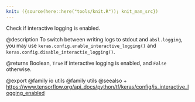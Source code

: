 ```yaml
---
knit: ({source(here::here("tools/knit.R")); knit_man_src})
---
```

Check if interactive logging is enabled.

@description
To switch between writing logs to stdout and `absl.logging`, you may use
`keras.config.enable_interactive_logging()` and
`keras.config.disable_interactie_logging()`.

@returns
Boolean, `True` if interactive logging is enabled,
and `False` otherwise.

@export
@family io utils
@family utils
@seealso
+ <https://www.tensorflow.org/api_docs/python/tf/keras/config/is_interactive_logging_enabled>
